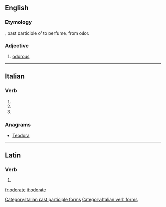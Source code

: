 ==English==

===Etymology===
{{etyl|la|en}} {{lena}} {{term|odoratus}}, past participle of {{term|odorare}} to perfume, from {{term|odor}} odor.

===Adjective===
{{en-adj}}

# {{context|obsolete|lang=en}} [[odorous]]
#: {{rfquotek|Francis Bacon}}

{{Webster 1913}}

----

==Italian==

===Verb===
{{head|it|verb form}}

# {{conjugation of|odorare||2|p|pres|ind|lang=it}}
# {{conjugation of|odorare||2|p|imp|lang=it}}
# {{feminine plural of|odorato|lang=it}}

===Anagrams===
* [[Teodora#Italian|Teodora]]

[[Category:Italian past participle forms]]
[[Category:Italian verb forms]]

----

==Latin==

===Verb===
{{la-verb-form|odōrāte}}

# {{conjugation of|odōrō||2|p|pres|act|imp|lang=la}}

[[fr:odorate]]
[[it:odorate]]